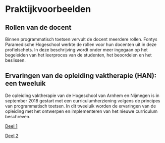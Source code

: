 # Praktijkvoorbeelden

## Rollen van de docent 

Binnen programmatisch toetsen vervult de docent meerdere rollen. Fontys Paramedische Hogeschool werkte de rollen voor hun docenten uit in deze profielschets. In deze beschrijving wordt onder meer ingegaan op het begeleiden van het leerproces van de studenten, het beoordelen en het beslissen. 

## Ervaringen van de opleiding vaktherapie (HAN): een tweeluik 

De opleiding vaktherapie van de Hogeschool van Arnhem en Nijmegen is in september 2018 gestart met een curriculumherziening volgens de principes van programmatisch toetsen. In dit tweeluik worden de ervaringen van de opleiding met het ontwerpen en implementeren van het nieuwe curriculum beschreven. 

[Deel 1](https://www.vernieuwenderwijs.nl/programmatisch-toetsen-deel-1/)

[Deel 2](https://www.vernieuwenderwijs.nl/programmatisch-toetsen-deel-2/)
 